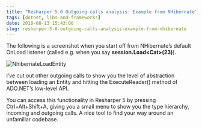 ```yaml
---
title: "Resharper 5.0 Outgoing calls analysis: Example from NHibernate"
tags: [dotnet, libs-and-frameworks]
date: 2010-08-13 15:43:00
slug: resharper-5-0-outgoing-calls-analysis-example-from-nhibernate
---
```


The following is a screenshot when you start off from NHibernate’s default OnLoad listener (called e.g. when you say **session.Load&lt;Cat&gt;(23)**).

![NhibernateLoadEntity](/assets/NhibernateLoadEntity_3.png "NhibernateLoadEntity") 

I’ve cut out other outgoing calls to show you the level of abstraction between loading an Entity and hitting the ExecuteReader() method of ADO.NET’s low-level API.

You can access this functionality in Resharper 5 by pressing Ctrl+Alt+Shift+A, giving you a small menu to show you the type hierarchy, incoming and outgoing calls. A nice tool to find your way around an unfamiliar codebase.
